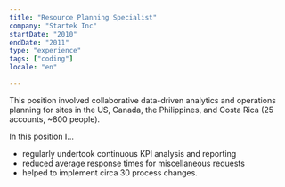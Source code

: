 ```yaml
---
title: "Resource Planning Specialist"
company: "Startek Inc"
startDate: "2010"
endDate: "2011"
type: "experience"
tags: ["coding"]
locale: "en"

---
```


This position involved collaborative data-driven analytics and operations planning for sites in the US, Canada, the Philippines, and Costa Rica (25 accounts, ~800 people).

In this position I...
-	regularly undertook continuous KPI analysis and reporting
-	reduced average response times for miscellaneous requests
-	helped to implement circa 30 process changes.
